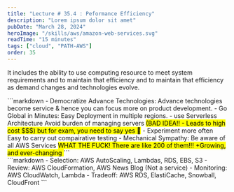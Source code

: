 ```yaml
---
title: "Lecture # 35.4 : Peformance Efficiency"
description: "Lorem ipsum dolor sit amet"
pubDate: "March 28, 2024"
heroImage: "/skills/aws/amazon-web-services.svg"
readTime: "15 minutes"
tags: ["cloud", "PATH-AWS"]
order: 35
---
```



It includes the ability to use computing resource to meet system requirements and to maintain that efficiency and to maintain that efficiency as demand changes and technologies evolve.

<Section link="design-principles" title="Design Principles" /> 
```markdown
- Democratize Advance Technologies:
    Advance technologies become service & hence you can focus more on product development.
- Go Global in Minutes:
    Easy Deployment in multiple regions.
- use Serverless Architecture
    Avoid burden of managing servers  <mark>(BAD IDEA!! - Leads to high cost $$$) but for exam, you need to say yes 🤨</mark>
- Experiment more often
    Easy to carry out compairative testing
- Mechanical Sympathy:
    Be aware of all AWS Services <mark> WHAT THE FUCK! There are like 200 of them!!! +Growing, and ever-changing </mark>
```

<br />
<Section link="aws-services-for-reliablity" title="AWS Services For Peformance Efficiency" /> 
```markdown
- Selection:        AWS AutoScaling, Lambdas, RDS, EBS, S3
- Review:           AWS CloudFormation, AWS News Blog (Not a service)
- Monitoring:       AWS CloudWatch, Lambda
- Tradeoff:         AWS RDS, ElastiCache, Snowball, CloudFront
```